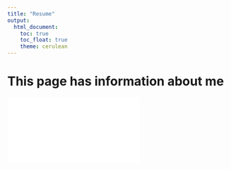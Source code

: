 ```yaml
---
title: "Resume"
output: 
  html_document:
    toc: true
    toc_float: true
    theme: cerulean
---
```


# This page has information about me

![](Mengyuan_Chen-CV2024.pdf)
